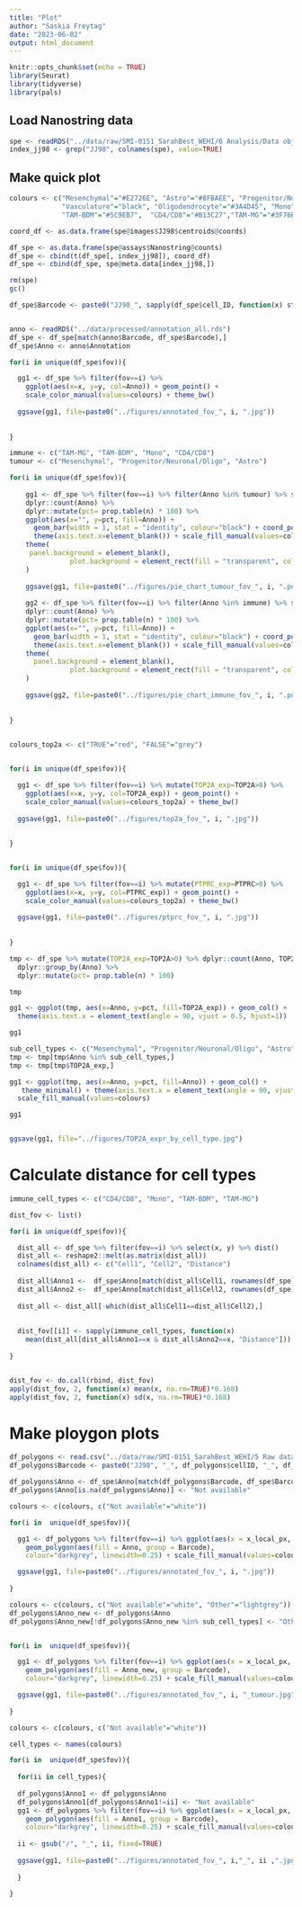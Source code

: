 ```yaml
---
title: "Plot"
author: "Saskia Freytag"
date: "2023-06-02"
output: html_document
---
```


```r
knitr::opts_chunk$set(echo = TRUE)
library(Seurat)
library(tidyverse)
library(pals)
```

## Load Nanostring data

```r
spe <- readRDS("../data/raw/SMI-0151_SarahBest_WEHI/6 Analysis/Data objects/seurat_object.Rds")
index_jj98 <- grep("JJ98", colnames(spe), value=TRUE)
```

## Make quick plot 

```r
colours <- c("Mesenchymal"="#E2726E", "Astro"="#8FBAEE", "Progenitor/Neuronal/Oligo"="#E5F9BC",
             "Vasculature"="black", "Oligodendrocyte"="#3A4D45", "Mono"="#AB81CB", 
             "TAM-BDM"="#5C9EB7",  "CD4/CD8"="#B13C27","TAM-MG"="#3F76B2")
```

```r
coord_df <- as.data.frame(spe@images$JJ98$centroids@coords)

df_spe <- as.data.frame(spe@assays$Nanostring@counts)
df_spe <- cbind(t(df_spe[, index_jj98]), coord_df)
df_spe <- cbind(df_spe, spe@meta.data[index_jj98,])

rm(spe)
gc()

df_spe$Barcode <- paste0("JJ98_", sapply(df_spe$cell_ID, function(x) strsplit(x, "_", fixed=TRUE)[[1]][4]), "_", df_spe$fov)


anno <- readRDS("../data/processed/annotation_all.rds")
df_spe <- df_spe[match(anno$Barcode, df_spe$Barcode),]
df_spe$Anno <- anno$Annotation
```

```r
for(i in unique(df_spe$fov)){

  gg1 <- df_spe %>% filter(fov==i) %>% 
    ggplot(aes(x=x, y=y, col=Anno)) + geom_point() + 
    scale_color_manual(values=colours) + theme_bw()
  
  ggsave(gg1, file=paste0("../figures/annotated_fov_", i, ".jpg"))
  
  
}
```

```r
immune <- c("TAM-MG", "TAM-BDM", "Mono", "CD4/CD8")
tumour <- c("Mesenchymal", "Progenitor/Neuronal/Oligo", "Astro")

for(i in unique(df_spe$fov)){
  
    gg1 <- df_spe %>% filter(fov==i) %>% filter(Anno %in% tumour) %>% select("Anno") %>%
    dplyr::count(Anno) %>%
    dplyr::mutate(pct= prop.table(n) * 100) %>%
    ggplot(aes(x="", y=pct, fill=Anno)) +
      geom_bar(width = 1, stat = "identity", colour="black") + coord_polar("y", start=0) + theme_void() +
      theme(axis.text.x=element_blank()) + scale_fill_manual(values=colours) +
    theme(
     panel.background = element_blank(),
               plot.background = element_rect(fill = "transparent", colour = NA)
    )
    
    ggsave(gg1, file=paste0("../figures/pie_chart_tumour_fov_", i, ".png"), bg="transparent")
  
    gg2 <- df_spe %>% filter(fov==i) %>% filter(Anno %in% immune) %>% select("Anno") %>%
    dplyr::count(Anno) %>%
    dplyr::mutate(pct= prop.table(n) * 100) %>%
    ggplot(aes(x="", y=pct, fill=Anno)) +
      geom_bar(width = 1, stat = "identity", colour="black") + coord_polar("y", start=0) + theme_void() +
      theme(axis.text.x=element_blank()) + scale_fill_manual(values=colours) + 
    theme(
      panel.background = element_blank(),
               plot.background = element_rect(fill = "transparent", colour = NA)
    )
    
    ggsave(gg2, file=paste0("../figures/pie_chart_immune_fov_", i, ".png"),  bg="transparent")
    
       
}
  
```

```r
colours_top2a <- c("TRUE"="red", "FALSE"="grey")


for(i in unique(df_spe$fov)){

  gg1 <- df_spe %>% filter(fov==i) %>% mutate(TOP2A_exp=TOP2A>0) %>%
    ggplot(aes(x=x, y=y, col=TOP2A_exp)) + geom_point() + 
    scale_color_manual(values=colours_top2a) + theme_bw()
  
  ggsave(gg1, file=paste0("../figures/top2a_fov_", i, ".jpg"))
  
  
}


for(i in unique(df_spe$fov)){

  gg1 <- df_spe %>% filter(fov==i) %>% mutate(PTPRC_exp=PTPRC>0) %>%
    ggplot(aes(x=x, y=y, col=PTPRC_exp)) + geom_point() + 
    scale_color_manual(values=colours_top2a) + theme_bw()
  
  ggsave(gg1, file=paste0("../figures/ptprc_fov_", i, ".jpg"))
  
  
}
```

```r
tmp <- df_spe %>% mutate(TOP2A_exp=TOP2A>0) %>% dplyr::count(Anno, TOP2A_exp) %>%       
  dplyr::group_by(Anno) %>%
  dplyr::mutate(pct= prop.table(n) * 100)

tmp

gg1 <- ggplot(tmp, aes(x=Anno, y=pct, fill=TOP2A_exp)) + geom_col() + 
  theme(axis.text.x = element_text(angle = 90, vjust = 0.5, hjust=1))

gg1 

sub_cell_types <- c("Mesenchymal", "Progenitor/Neuronal/Oligo", "Astro")
tmp <- tmp[tmp$Anno %in% sub_cell_types,]
tmp <- tmp[tmp$TOP2A_exp,]

gg1 <- ggplot(tmp, aes(x=Anno, y=pct, fill=Anno)) + geom_col() + 
   theme_minimal() + theme(axis.text.x = element_text(angle = 90, vjust = 0.5, hjust=1)) +
  scale_fill_manual(values=colours)

gg1 


ggsave(gg1, file="../figures/TOP2A_expr_by_cell_type.jpg")
```

# Calculate distance for cell types

```r

immune_cell_types <- c("CD4/CD8", "Mono", "TAM-BDM", "TAM-MG")

dist_fov <- list()

for(i in unique(df_spe$fov)){

  dist_all <- df_spe %>% filter(fov==i) %>% select(x, y) %>% dist()
  dist_all <- reshape2::melt(as.matrix(dist_all))
  colnames(dist_all) <- c("Cell1", "Cell2", "Distance")
  
  dist_all$Anno1 <-  df_spe$Anno[match(dist_all$Cell1, rownames(df_spe))]
  dist_all$Anno2 <-  df_spe$Anno[match(dist_all$Cell2, rownames(df_spe))]
  
  dist_all <- dist_all[-which(dist_all$Cell1==dist_all$Cell2),]
  
  
  dist_fov[[i]] <- sapply(immune_cell_types, function(x) 
    mean(dist_all[dist_all$Anno1==x & dist_all$Anno2==x, "Distance"]))
  
}


dist_fov <- do.call(rbind, dist_fov)
apply(dist_fov, 2, function(x) mean(x, na.rm=TRUE)*0.168)
apply(dist_fov, 2, function(x) sd(x, na.rm=TRUE)*0.168)
```


# Make ploygon plots

```r
df_polygons <- read.csv("../data/raw/SMI-0151_SarahBest_WEHI/5 Raw data/JJ98/JJ98-polygons.csv")
df_polygons$Barcode <- paste0("JJ98", "_", df_polygons$cellID, "_", df_polygons$fov)

df_polygons$Anno <- df_spe$Anno[match(df_polygons$Barcode, df_spe$Barcode)]
df_polygons$Anno[is.na(df_polygons$Anno)] <- "Not available"
```

```r
colours <- c(colours, c("Not available"="white"))

for(i in  unique(df_spe$fov)){

  gg1 <- df_polygons %>% filter(fov==i) %>% ggplot(aes(x = x_local_px, y = y_local_px)) +
    geom_polygon(aes(fill = Anno, group = Barcode), 
    colour="darkgrey", linewidth=0.25) + scale_fill_manual(values=colours) + theme_bw()

  ggsave(gg1, file=paste0("../figures/annotated_fov_", i, ".jpg"))
  
}
```

```r
colours <- c(colours, c("Not available"="white", "Other"="lightgrey"))
df_polygons$Anno_new <- df_polygons$Anno
df_polygons$Anno_new[!df_polygons$Anno_new %in% sub_cell_types] <- "Other"


for(i in  unique(df_spe$fov)){

  gg1 <- df_polygons %>% filter(fov==i) %>% ggplot(aes(x = x_local_px, y = y_local_px)) +
    geom_polygon(aes(fill = Anno_new, group = Barcode), 
    colour="darkgrey", linewidth=0.25) + scale_fill_manual(values=colours) + theme_bw()

  ggsave(gg1, file=paste0("../figures/annotated_fov_", i, "_tumour.jpg"))
  
}
```

```r
colours <- c(colours, c("Not available"="white"))

cell_types <- names(colours)

for(i in  unique(df_spe$fov)){
  
  for(ii in cell_types){
  
  df_polygons$Anno1 <- df_polygons$Anno
  df_polygons$Anno1[df_polygons$Anno1!=ii] <- "Not available"
  gg1 <- df_polygons %>% filter(fov==i) %>% ggplot(aes(x = x_local_px, y = y_local_px)) +
    geom_polygon(aes(fill = Anno1, group = Barcode), 
    colour="darkgrey", linewidth=0.25) + scale_fill_manual(values=colours) + theme_bw()
  
  ii <- gsub("/", "_", ii, fixed=TRUE)
  
  ggsave(gg1, file=paste0("../figures/annotated_fov_", i,"_", ii ,".jpg"))
  
  }
  
}
```


